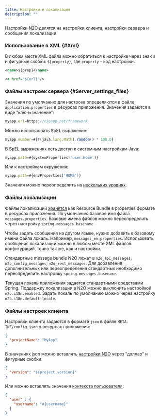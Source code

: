 ```yaml
---
title: Настройки и локализация
description: ""
---
```


Настройки N2O делятся на настройки клиента, настройки сервера и сообщения локализации.

### Использование в XML {#Xml}

В любом месте XML файла можно обратиться к настройке через знак `$`
и фигурные скобки: `${property}`, где `property` - код настройки.

```xml title="Использование настройки в элементе XML"
<name>${prop}</name>
```

```xml title="Использование настройки в атрибуте XML"
<a href="${url}"/>
```

### Файлы настроек сервера {#Server_settings_files}

Значения по умолчанию для настроек определяются в файле `application.properties` в ресурсах приложения.
Значения задаются в виде "ключ=значение":

```js title="application.properties"
myapp.url=https://n2oapp.net/framework
```

Можно использовать SpEL выражение:

```js title="application.properties"
myapp.number=#{T(java.lang.Math).random() * 100.0}
```

В SpEL выражениях есть доступ к системным настройкам Java:

```js title="application.properties"
myapp.path=#{systemProperties['user.home']}
```

Или к настройкам окружения:

```js title="application.properties"
myapp.path=#{envProperties['HOME']}
```

Значения можно переопределить на [нескольких уровнях](https://docs.spring.io/spring-boot/docs/current/reference/html/boot-features-external-config.html).

### Файлы локализации

Файлы локализации [хранятся](https://docs.spring.io/spring-boot/docs/current/reference/html/features.html#features.internationalization)
как Resource Bundle в properties формате в ресурсах приложения.
По умолчанию базовое имя файла `messages.properties`.
Базовые имена файлов можно переопределить через настройку `spring.messages.basename`.

Чтобы задать сообщения на другом языке, нужно добавить к базовому имени файла локаль.
Например, `messages_en.properties`.
Использовать сообщения локализации можно в любом месте XML файлов конфигураций,
точно так же, как и настройки.

Стандартные message bundle N2O лежат в `n2o_api_messages`, `n2o_config_messages`, `n2o_rest_messages`.
Для добавления дополнительных или переопределения стандартных необходимо переопределить настройку `spring.messages.basename`.

Текущая локаль приложения задается стандартными средствами Spring.
Поддержку локализации в N2O можно выключить настройкой `n2o.i18n.enabled`.
Задать локаль по умолчанию можно через настройку `n2o.i18n.default-locale`.

### Файлы настроек клиента

Настройки клиента задаются в формате `json` в файле `META-INF/config.json`
в ресурсах приложения:

```json title="META-INF/config.json"
{
  "projectName": "MyApp"
}

```
В значениях json можно вставлять [настройки N2O](#Server_settings_files) через "доллар" и фигурные скобки:

```json title="META-INF/config.json"
{
  "version": "${project.version}"
}
```

Или можно вставлять значения [контекста пользователя](../manual/context):

```json title="META-INF/config.json"
{
  "user" : {
    "username": "#{username}"
  }
}
```
